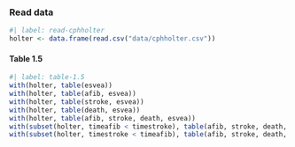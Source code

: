 ### Read data {.unnumbered}

```r
#| label: read-cphholter
holter <- data.frame(read.csv("data/cphholter.csv"))
```

#### Table 1.5 {.unnumbered} 

```r
#| label: table-1.5
with(holter, table(esvea))
with(holter, table(afib, esvea))
with(holter, table(stroke, esvea))
with(holter, table(death, esvea))
with(holter, table(afib, stroke, death, esvea))
with(subset(holter, timeafib < timestroke), table(afib, stroke, death, esvea))
with(subset(holter, timestroke < timeafib), table(afib, stroke, death, esvea))
```
